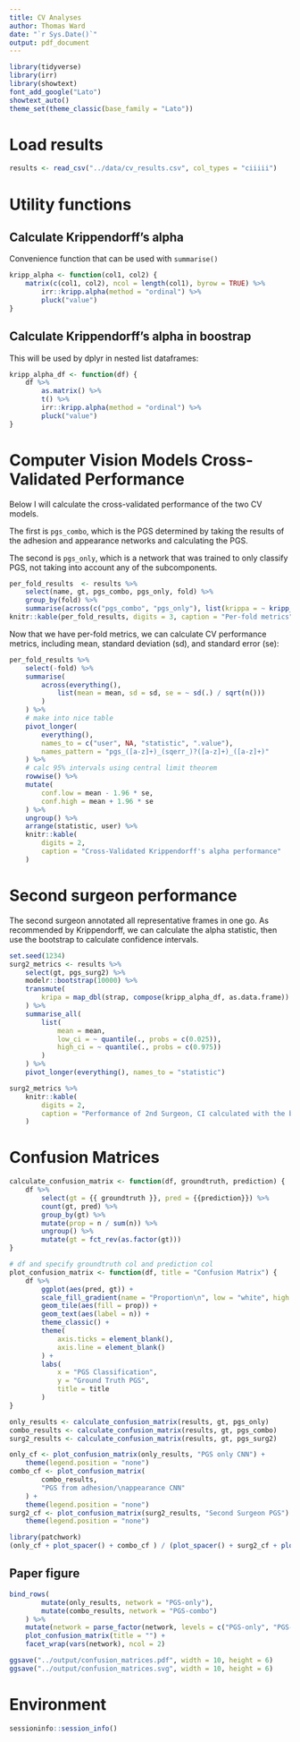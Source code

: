 ```yaml
---
title: CV Analyses
author: Thomas Ward
date: "`r Sys.Date()`"
output: pdf_document
---
```



```r
library(tidyverse)
library(irr)
library(showtext)
font_add_google("Lato")
showtext_auto()
theme_set(theme_classic(base_family = "Lato"))
```

# Load results

```r
results <- read_csv("../data/cv_results.csv", col_types = "ciiiii")
```

# Utility functions

## Calculate Krippendorff's alpha

Convenience function that can be used with `summarise()`

```r
kripp_alpha <- function(col1, col2) {
    matrix(c(col1, col2), ncol = length(col1), byrow = TRUE) %>%
        irr::kripp.alpha(method = "ordinal") %>%
        pluck("value")
}
```

## Calculate Krippendorff's alpha in boostrap

This will be used by dplyr in nested list dataframes:

```r
kripp_alpha_df <- function(df) {
    df %>%
        as.matrix() %>%
        t() %>%
        irr::kripp.alpha(method = "ordinal") %>%
        pluck("value")
}
```

# Computer Vision Models Cross-Validated Performance

Below I will calculate the cross-validated performance of the two CV models.

The first is `pgs_combo`,
which is the PGS determined by taking the results of the adhesion and appearance networks and
calculating the PGS.

The second is `pgs_only`, which is a network that was trained to only
classify PGS, not taking into account any of the subcomponents.

```r
per_fold_results  <- results %>%
    select(name, gt, pgs_combo, pgs_only, fold) %>%
    group_by(fold) %>%
    summarise(across(c("pgs_combo", "pgs_only"), list(krippa = ~ kripp_alpha(., gt))))
knitr::kable(per_fold_results, digits = 3, caption = "Per-fold metrics")
```

Now that we have per-fold metrics, we can calculate CV performance metrics,
including mean, standard deviation (sd), and standard error (se):

```r
per_fold_results %>%
    select(-fold) %>%
    summarise(
        across(everything(),
            list(mean = mean, sd = sd, se = ~ sd(.) / sqrt(n()))
        )
    ) %>%
    # make into nice table
    pivot_longer(
        everything(),
        names_to = c("user", NA, "statistic", ".value"),
        names_pattern = "pgs_([a-z]+)_(sqerr_)?([a-z]+)_([a-z]+)"
    ) %>%
    # calc 95% intervals using central limit theorem
    rowwise() %>%
    mutate(
        conf.low = mean - 1.96 * se,
        conf.high = mean + 1.96 * se
    ) %>%
    ungroup() %>%
    arrange(statistic, user) %>%
    knitr::kable(
        digits = 2,
        caption = "Cross-Validated Krippendorff's alpha performance"
    )
```

# Second surgeon performance

The second surgeon annotated all representative frames in one go.
As recommended by Krippendorff,
we can calculate the alpha statistic,
then use the bootstrap to calculate confidence intervals.


```r
set.seed(1234)
surg2_metrics <- results %>%
    select(gt, pgs_surg2) %>%
    modelr::bootstrap(10000) %>%
    transmute(
        kripa = map_dbl(strap, compose(kripp_alpha_df, as.data.frame))
    ) %>%
    summarise_all(
        list(
            mean = mean,
            low_ci = ~ quantile(., probs = c(0.025)),
            high_ci = ~ quantile(., probs = c(0.975))
        )
    ) %>%
    pivot_longer(everything(), names_to = "statistic")
```

```r
surg2_metrics %>%
    knitr::kable(
        digits = 2,
        caption = "Performance of 2nd Surgeon, CI calculated with the bootstrap"
    )
```

# Confusion Matrices

```r
calculate_confusion_matrix <- function(df, groundtruth, prediction) {
    df %>%
        select(gt = {{ groundtruth }}, pred = {{prediction}}) %>%
        count(gt, pred) %>%
        group_by(gt) %>%
        mutate(prop = n / sum(n)) %>%
        ungroup() %>%
        mutate(gt = fct_rev(as.factor(gt)))
}
```

```r
# df and specify groundtruth col and prediction col
plot_confusion_matrix <- function(df, title = "Confusion Matrix") {
    df %>%
        ggplot(aes(pred, gt)) +
        scale_fill_gradient(name = "Proportion\n", low = "white", high = "#000099", limits = c(0, 1)) +
        geom_tile(aes(fill = prop)) +
        geom_text(aes(label = n)) +
        theme_classic() +
        theme(
            axis.ticks = element_blank(),
            axis.line = element_blank()
        ) +
        labs(
            x = "PGS Classification",
            y = "Ground Truth PGS",
            title = title
        )
}
```

```r
only_results <- calculate_confusion_matrix(results, gt, pgs_only)
combo_results <- calculate_confusion_matrix(results, gt, pgs_combo)
surg2_results <- calculate_confusion_matrix(results, gt, pgs_surg2)
```

```r
only_cf <- plot_confusion_matrix(only_results, "PGS only CNN") +
    theme(legend.position = "none")
combo_cf <- plot_confusion_matrix(
        combo_results,
        "PGS from adhesion/\nappearance CNN"
    ) +
    theme(legend.position = "none")
surg2_cf <- plot_confusion_matrix(surg2_results, "Second Surgeon PGS") +
    theme(legend.position = "none")
```

```r
library(patchwork)
(only_cf + plot_spacer() + combo_cf ) / (plot_spacer() + surg2_cf + plot_spacer())
```

## Paper figure

```r
bind_rows(
        mutate(only_results, network = "PGS-only"),
        mutate(combo_results, network = "PGS-combo")
    ) %>%
    mutate(network = parse_factor(network, levels = c("PGS-only", "PGS-combo"))) %>%
    plot_confusion_matrix(title = "") +
    facet_wrap(vars(network), ncol = 2)
```

```r
ggsave("../output/confusion_matrices.pdf", width = 10, height = 6)
ggsave("../output/confusion_matrices.svg", width = 10, height = 6)
```

# Environment

```r
sessioninfo::session_info()
```
